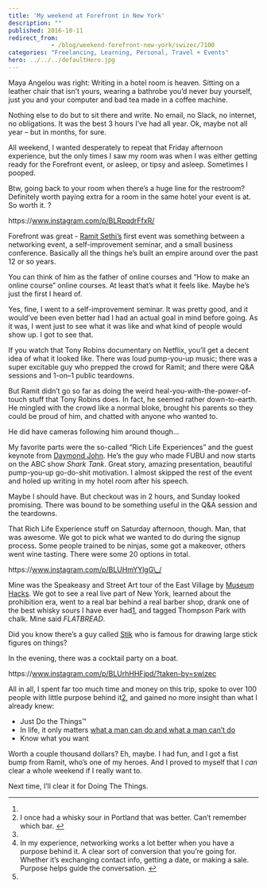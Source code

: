 ```yaml
---
title: 'My weekend at Forefront in New York'
description: ""
published: 2016-10-11
redirect_from: 
            - /blog/weekend-forefront-new-york/swizec/7100
categories: "Freelancing, Learning, Personal, Travel + Events"
hero: ../../../defaultHero.jpg
---
```

Maya Angelou was right: Writing in a hotel room is heaven. Sitting on a leather chair that isn’t yours, wearing a bathrobe you’d never buy yourself, just you and your computer and bad tea made in a coffee machine.



Nothing else to do but to sit there and write. No email, no Slack, no internet, no obligations. It was the best 3 hours I’ve had all year. Ok, maybe not all year – but in months, for sure.



All weekend, I wanted desperately to repeat that Friday afternoon experience, but the only times I saw my room was when I was either getting ready for the Forefront event, or asleep, or tipsy and asleep. Sometimes I pooped.



Btw, going back to your room when there’s a huge line for the restroom? Definitely worth paying extra for a room in the same hotel your event is at. So worth it. ?



https&#x3A;//www.instagram.com/p/BLRpqdrFfxR/



Forefront was great - [Ramit Sethi’s](http://www.iwillteachyoutoberich.com/) first event was something between a networking event, a self-improvement seminar, and a small business conference. Basically all the things he’s built an empire around over the past 12 or so years.



You can think of him as the father of online courses and “How to make an online course” online courses. At least that’s what it feels like. Maybe he’s just the first I heard of.



Yes, fine, I went to a self-improvement seminar. It was pretty good, and it would’ve been even better had I had an actual goal in mind before going. As it was, I went just to see what it was like and what kind of people would show up. I got to see that.



If you watch that Tony Robins documentary on Netflix, you’ll get a decent idea of what it looked like. There was loud pump-you-up music; there was a super excitable guy who prepped the crowd for Ramit; and there were Q&A sessions and 1-on–1 public teardowns.



But Ramit didn’t go so far as doing the weird heal-you-with-the-power-of-touch stuff that Tony Robins does. In fact, he seemed rather down-to-earth. He mingled with the crowd like a normal bloke, brought his parents so they could be proud of him, and chatted with anyone who wanted to.



He did have cameras following him around though…



My favorite parts were the so-called “Rich Life Experiences” and the guest keynote from [Daymond John](https://en.wikipedia.org/wiki/Daymond_John). He’s the guy who made FUBU and now starts on the ABC show _Shark Tank_. Great story, amazing presentation, beautiful pump-you-up go-do-shit motivation. I almost skipped the rest of the event and holed up writing in my hotel room after his speech.



Maybe I should have. But checkout was in 2 hours, and Sunday looked promising. There was bound to be something useful in the Q&A session and the teardowns.



That Rich Life Experience stuff on Saturday afternoon, though. Man, that was awesome. We got to pick what we wanted to do during the signup process. Some people trained to be ninjas, some got a makeover, others went wine tasting. There were some 20 options in total.



https&#x3A;//www.instagram.com/p/BLUHmYYlgG\_/



Mine was the Speakeasy and Street Art tour of the East Village by [Museum Hacks](https://museumhack.com/). We got to see a real live part of New York, learned about the prohibition era, went to a real bar behind a real barber shop, drank one of the best whisky sours I have ever had[1](#fn1-9817 "see footnote"), and tagged Thompson Park with chalk. Mine said _FLATBREAD_.



Did you know there’s a guy called [Stik](https://en.wikipedia.org/wiki/Stik) who is famous for drawing large stick figures on things?



In the evening, there was a cocktail party on a boat.



https&#x3A;//www.instagram.com/p/BLUrhHHFjpd/?taken-by=swizec



All in all, I spent far too much time and money on this trip, spoke to over 100 people with little purpose behind it[2](#fn2-9817 "see footnote"), and gained no more insight than what I already knew:



- Just Do the Things™
- In life, it only matters [what a man can do and what a man can’t do](https://www.youtube.com/watch?v=Wxi-IUnCN_8)
- Know what you want



Worth a couple thousand dollars? Eh, maybe. I had fun, and I got a fist bump from Ramit, who’s one of my heroes. And I proved to myself that I _can_ clear a whole weekend if I really want to.



Next time, I’ll clear it for Doing The Things.



* * *

1.
2. I once had a whisky sour in Portland that was better. Can’t remember which bar. [↩︎](#fnr1-9817 "return to article")
3.
4. In my experience, networking works a lot better when you have a purpose behind it. A clear sort of conversion that you’re going for. Whether it’s exchanging contact info, getting a date, or making a sale. Purpose helps guide the conversation. [↩︎](#fnr2-9817 "return to article")
5.